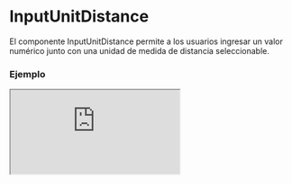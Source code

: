 # InputUnitDistance

El componente InputUnitDistance permite a los usuarios ingresar un valor numérico junto con una unidad de medida de distancia seleccionable.


### Ejemplo

<Iframe
  minHeightIframe="30dvh"
  src="https://fenextjs-component-storybook.vercel.app/iframe.html?args=&id=input-inputunitdistance--index&viewMode=story"
/>

### Importacion

Para importar el componente InputUnitDistance, se puede hacer desde fenextjs

```tsx copy
import { InputUnitDistance } from "fenextjs";
```

### Parametros

| Parametro       | Tipo                                               | Requerido | Default                                                  | Descripcion                                                                                           |
| --------------- | -------------------------------------------------- | --------- | -------------------------------------------------------- | ----------------------------------------------------------------------------------------------------- |
| defaultValue    | Partial\<InputUnitDistanceValue\>                  | no        | \{\}                                                     | Valor por defecto del componente, incluye el valor numérico y la unidad de medida de distancia.       |
| value           | Partial\<InputUnitDistanceValue\>                  | no        | undefined                                                | Valor actual del componente, incluye el valor numérico y la unidad de medida de distancia.            |
| onChange        | (data: Partial\<InputUnitDistanceValue\>) =\> void | no        | undefined                                                | Función que se ejecuta cuando el valor o la unidad cambia, recibe el objeto con `value` y `unit`.     |
| options         | Unit_Distance[]                                    | no        | Object.keys(Unit_Distance).map((e) =\> Unit_Distance[e]) | Opciones disponibles para las unidades de medida de distancia, definidas por el tipo `Unit_Distance`. |
| className       | string                                             | no        | undefined                                                | Clase CSS personalizada para el componente principal.                                                 |
| classNameSelect | string                                             | no        | undefined                                                | Clase CSS personalizada para el select de unidades.                                                   |
| classNameInput  | string                                             | no        | undefined                                                | Clase CSS personalizada para el input del valor numérico.                                             |

### Storybook

Para ver el storybook del componente lo puede hacer con este [link](https://fenextjs-component-storybook.vercel.app/?path=/story/input-inputunitdistance--index)

### Usos

- InputUnitDistance básico

```tsx copy
<InputUnitDistance options={["m", "km", "mi"]} />
```

- InputUnitDistance con valor y unidad iniciales

```tsx copy
<InputUnitDistance
  defaultValue={{ value: 5, unit: "km" }}
  options={["m", "km", "mi"]}
/>
```

- InputUnitDistance con función onChange

```tsx copy
<InputUnitDistance
  options={["m", "mi"]}
  onChange={(data) => console.log(data)}
/>
```
